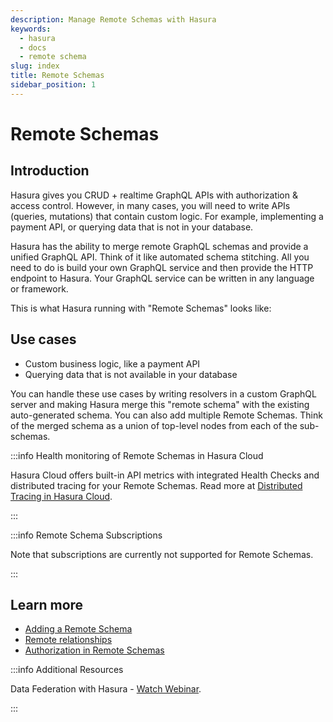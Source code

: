 ```yaml
---
description: Manage Remote Schemas with Hasura
keywords:
  - hasura
  - docs
  - remote schema
slug: index
title: Remote Schemas
sidebar_position: 1
---
```



# <Remote /> Remote Schemas

## Introduction

Hasura gives you CRUD + realtime GraphQL APIs with authorization & access control. However, in many cases, you will need
to write APIs (queries, mutations) that contain custom logic. For example, implementing a payment API, or querying data
that is not in your database.

Hasura has the ability to merge remote GraphQL schemas and provide a unified GraphQL API. Think of it like automated
schema stitching. All you need to do is build your own GraphQL service and then provide the HTTP endpoint to Hasura.
Your GraphQL service can be written in any language or framework.

This is what Hasura running with "Remote Schemas" looks like:

<Thumbnail
  src="/img/remote-schemas/remote-schema-arch.png"
  alt="Architecture of Hasura with Remote Schemas"
  width="900px"
  className="no-shadow"
/>

## Use cases

- Custom business logic, like a payment API
- Querying data that is not available in your database

You can handle these use cases by writing resolvers in a custom GraphQL server and making Hasura merge this "remote
schema" with the existing auto-generated schema. You can also add multiple Remote Schemas. Think of the merged schema as
a union of top-level nodes from each of the sub-schemas.

:::info Health monitoring of Remote Schemas in Hasura Cloud

Hasura Cloud offers built-in API metrics with integrated Health Checks and distributed tracing for your Remote Schemas.
Read more at [Distributed Tracing in Hasura Cloud](/observability/tracing.mdx).

:::

:::info Remote Schema Subscriptions

Note that subscriptions are currently not supported for Remote Schemas.

:::

## Learn more

- [Adding a Remote Schema](/remote-schemas/adding-schema.mdx)
- [Remote relationships](/remote-schemas/remote-relationships/index.mdx)
- [Authorization in Remote Schemas](/remote-schemas/auth/index.mdx)

:::info Additional Resources

Data Federation with Hasura -
[Watch Webinar](https://hasura.io/events/webinar/data-federation-hasura-graphql/?pg=docs&plcmt=body&cta=watch-webinar&tech=).

:::

